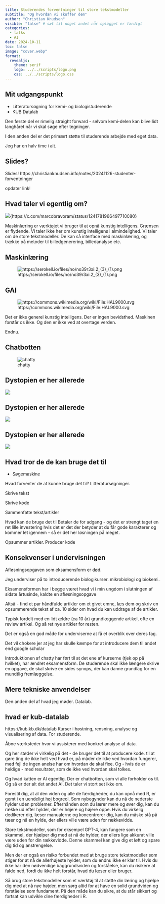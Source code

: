 ```yaml
---
title: Studerendes forventninger til store tekstmodeller
subtitle: "Og hvordan vi skuffer dem"
author: "Christian Knudsen"
visible: "false" # sæt til noget andet når oplægget er færdigt
categories:
  - talks
  - AI
date: 2024-10-11
toc: false
image: "cover.webp"
format:
  revealjs:
    theme: serif
    logo: ../../scripts/logo.png
    css: ../../scripts/logo.css
---
```


## Mit udgangspunkt

* Litteratursøgning for kemi- og biologistuderende
* KUB Datalab

:::: notes
Den første del er rimelig straight forward - selvom kemi-delen kan blive lidt langhåret når vi skal søge efter tegninger.

I den anden del er det primært støtte til studerende arbejde med eget data.

Jeg har en halv time i alt.

::::

## Slides?

Slides!
https://christianknudsen.info/notes/20241126-studenter-forventninger

opdater link!

## Hvad taler vi egentlig om?

![](diff.jpg){https://x.com/marcobravoram/status/1241781966497710080}



:::: notes

Maskinlæring er værktøjet vi bruger til at opnå kunstig intelligens. Grænsen er 
flydende. Vi taler ikke her om kunstig intelligens i almindelighed. Vi taler om 
de store tekstmodeller. De kan så interface med maskinlæring, og trække på 
metoder til billedgenerering, billedanalyse etc.

::::

## Maskinlæring

![https://serokell.io/files/no/no39r3xi.2_(3)_(1).png](nerualt_net.png)


## GAI

![https://commons.wikimedia.org/wiki/File:HAL9000.svg](HAL9000.svg)

:::: notes

Det er ikke generel kunstig intelligens. Der er ingen bevidsthed. 
Maskinen forstår os ikke. Og den er ikke ved at overtage verden.

Endnu.

::::

## Chatbotten

![chatty](stokastisk_papagei.webp)



## Dystopien er her allerede

![](students_1.jpg)

## Dystopien er her allerede
![](students_2.jpg)

## Dystopien er her allerede

![](students_3.jpg)

## Hvad tror de de kan bruge det til

* Søgemaskine

Hvad forventer de at kunne bruge det til?
Litteratursøgninger.

Skrive tekst

Skrive kode

Sammenfatte tekst/artikler

Hvad kan de bruge det til
Betaler de for adgang - og det er strengt taget en ret lille investering hvis 
det er det der betyder at du får gode karakterer og kommer let igennem - så er 
det her løsningen på meget.

Opsummer artikler. Producer kode

## Konsekvenser i undervisningen
Afløsningsopgaven som eksamensform er død.

Jeg underviser på to introducerende biologikurser. mikrobiologi og biokemi.

Eksamensformen har i begge været hvad vi i min ungdom i slutningen af sidste 
årtusinde, kaldte en afløsningsopgave

Altså - find et par håndfulde artikler om et givet emne, læs dem og skriv en 
opsummerende tekst af ca. 10 sider om hvad du kan uddrage af de artikler.

Typisk fordelt med en lidt ældre (ca 10 år) grundlæggende artikel, ofte en 
review artikel. Og så ret nye artikler for resten.

Det er også en god måde for underviserne at få et overblik over deres fag.

Det vil chokere jer at jeg har skulle kæmpe for at introducere dem til andet end 
google scholar

Introduktionen af chatty har ført til at det ene af kurserne (tjek op på 
hvilket), har ændret eksamensform. De studerende skal ikke længere skrive en 
opgave, de skal skrive en sides synops, der kan danne grundlag for en mundtlig 
fremlæggelse.

## Mere tekniske anvendelser
Den anden del af hvad jeg møder. Datalab.

## hvad er kub-datalab


https://kub.kb.dk/datalab
Kurser i høstning, rensning, analyse og visualisering af data. For studerende.

Åbne værksteder hvor vi assisterer med konkret analyse af data.

Og her støder vi virkelig på det - de bruger det til at producere kode. til at 
gøre ting de ikke helt ved hvad er, på måder de ikke ved hvordan fungerer, med 
fejl de ingen anelse har om hvordan de skal fixe. Og - hvis de er heldige - med 
resultater, som de ikke ved hvordan skal tolkes.

Og hvad katten er AI egentlig. Der er chatbotten, som vi alle forholder os til. 
Og så er der alt det andet AI. Det taler vi stort set ikke om.

Forestil dig, at al den viden og alle de færdigheder, du kan opnå med R, er gemt i en uendeligt høj bogreol. Som nybegynder kan du nå de nederste hylder uden problemer. Efterhånden som du lærer mere og øver dig, kan du række ud efter hylder, der er højere og højere oppe. Hvis du virkelig dedikerer dig, læser manualerne og koncentrerer dig, kan du måske stå på tæer og nå en hylde, der ellers ville være uden for rækkevidde.

Store tekstmodeller, som for eksempel GPT-4, kan fungere som en skammel, der hjælper dig med at nå de hylder, der ellers lige akkurat ville være uden for din rækkevidde. Denne skammel kan give dig et løft og spare dig tid og anstrengelse.

Men der er også en risiko forbundet med at bruge store tekstmodeller som stiger for at nå de allerhøjeste hylder, som du endnu ikke er klar til. Hvis du ikke har den nødvendige baggrundsviden og forståelse, kan du risikere at falde ned, fordi du ikke helt forstår, hvad du læser eller bruger.

Så brug store tekstmodeller som et værktøj til at støtte din læring og hjælpe dig med at nå nye højder, men sørg altid for at have en solid grundviden og forståelse som fundament. På den måde kan du sikre, at du står sikkert og fortsat kan udvikle dine færdigheder i R.